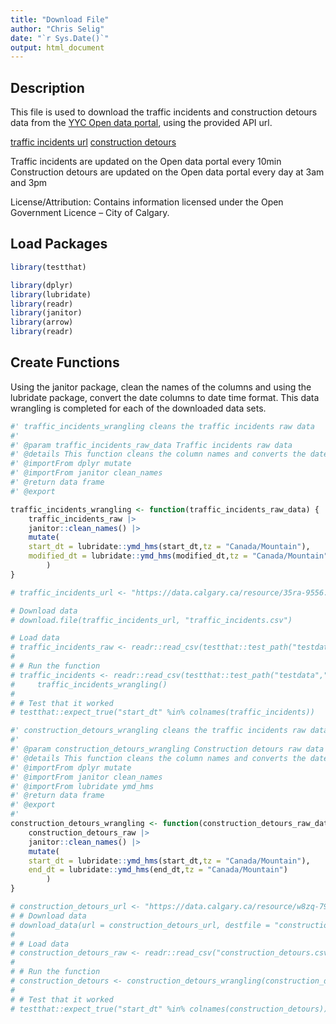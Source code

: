 ```yaml
---
title: "Download File"
author: "Chris Selig"
date: "`r Sys.Date()`"
output: html_document
---
```



## Description
This file is used to download the traffic incidents and construction detours data from the [YYC Open data portal](https://data.calgary.ca/), using the provided API url.

[traffic incidents url](https://data.calgary.ca/resource/35ra-9556.csv)
[construction detours](https://data.calgary.ca/resource/w8zq-79bq.csv)

Traffic incidents are updated on the Open data portal every 10min
Construction detours are updated on the Open data portal every day at 3am and 3pm

License/Attribution:  Contains information licensed under the Open Government Licence – City of Calgary.


## Load Packages

```r
library(testthat)
```

```r
library(dplyr)
library(lubridate)
library(readr)
library(janitor)
library(arrow)
library(readr)
```

## Create Functions 

Using the janitor package, clean the names of the columns and using the lubridate package, convert the date columns to date time format. This data wrangling is completed for each of the downloaded data sets.

```r
#' traffic_incidents_wrangling cleans the traffic incidents raw data
#'
#' @param traffic_incidents_raw_data Traffic incidents raw data
#' @details This function cleans the column names and converts the date columns to date time format
#' @importFrom dplyr mutate
#' @importFrom janitor clean_names
#' @return data frame
#' @export

traffic_incidents_wrangling <- function(traffic_incidents_raw_data) {
    traffic_incidents_raw |>
    janitor::clean_names() |>
    mutate(
    start_dt = lubridate::ymd_hms(start_dt,tz = "Canada/Mountain"),
    modified_dt = lubridate::ymd_hms(modified_dt,tz = "Canada/Mountain"),
        )
}
```

```r
# traffic_incidents_url <- "https://data.calgary.ca/resource/35ra-9556.csv"

# Download data
# download.file(traffic_incidents_url, "traffic_incidents.csv")

# Load data
# traffic_incidents_raw <- readr::read_csv(testthat::test_path("testdata","traffic_incidents.csv"),show_col_types = FALSE)
# 
# # Run the function
# traffic_incidents <- readr::read_csv(testthat::test_path("testdata","traffic_incidents.csv"),show_col_types = FALSE) |>  
#     traffic_incidents_wrangling()
# 
# # Test that it worked
# testthat::expect_true("start_dt" %in% colnames(traffic_incidents))
```



```r
#' construction_detours_wrangling cleans the traffic incidents raw data
#'
#' @param construction_detours_wrangling Construction detours raw data
#' @details This function cleans the column names and converts the date columns to date time format
#' @importFrom dplyr mutate
#' @importFrom janitor clean_names
#' @importFrom lubridate ymd_hms
#' @return data frame
#' @export
#' 
construction_detours_wrangling <- function(construction_detours_raw_data) {
    construction_detours_raw |>
    janitor::clean_names() |>
    mutate(
    start_dt = lubridate::ymd_hms(start_dt,tz = "Canada/Mountain"),
    end_dt = lubridate::ymd_hms(end_dt,tz = "Canada/Mountain")
        )
}
```

```r
# construction_detours_url <- "https://data.calgary.ca/resource/w8zq-79bq.csv"
# # Download data
# download_data(url = construction_detours_url, destfile = "construction_detours.csv")
# 
# # Load data
# construction_detours_raw <- readr::read_csv("construction_detours.csv")
# 
# # Run the function
# construction_detours <- construction_detours_wrangling(construction_detours_raw)
# 
# # Test that it worked
# testthat::expect_true("start_dt" %in% colnames(construction_detours))
```
